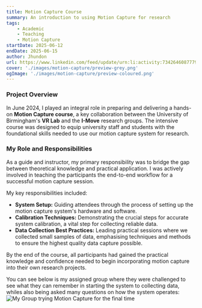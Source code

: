 ```yaml
---
title: Motion Capture Course
summary: An introduction to using Motion Capture for research
tags:
    - Academic
    - Teaching
    - Motion Capture
startDate: 2025-06-12
endDate: 2025-06-15
author: Jhundon
url: https://www.linkedin.com/feed/update/urn:li:activity:7342646087779840000/
cover: './images/motion-capture/preview-grey.png'
ogImage: './images/motion-capture/preview-coloured.png'
---
```


### Project Overview
In June 2024, I played an integral role in preparing and delivering a hands-on **Motion Capture course**, a key collaboration between the University of Birmingham's **VR Lab** and the **I-Move** research groups. The intensive course was designed to equip university staff and students with the foundational skills needed to use our motion capture system for research.

### My Role and Responsibilities
As a guide and instructor, my primary responsibility was to bridge the gap between theoretical knowledge and practical application. I was actively involved in teaching the participants the end-to-end workflow for a successful motion capture session.

My key responsibilities included:
* **System Setup:** Guiding attendees through the process of setting up the motion capture system's hardware and software.
* **Calibration Techniques:** Demonstrating the crucial steps for accurate system calibration, a vital step for collecting reliable data.
* **Data Collection Best Practices:** Leading practical sessions where we collected small samples of data, emphasising techniques and methods to ensure the highest quality data capture possible.

By the end of the course, all participants had gained the practical knowledge and confidence needed to begin incorporating motion capture into their own research projects.

You can see below is my assigned group where they were challenged to see what they can remember in starting the system to collecting data, whiles also being asked many questions on how the system operates:
![My Group trying Motion Capture for the final time](./images/motion-capture/my-group.jpg)
